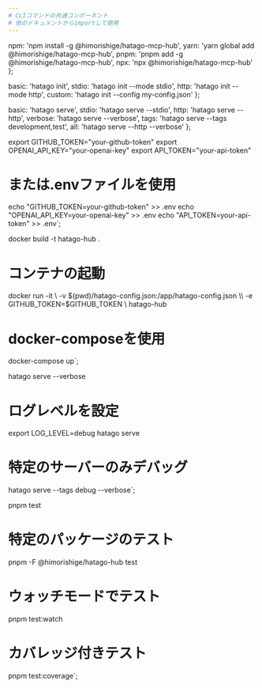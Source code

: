 ```yaml
---
# CLIコマンドの共通コンポーネント
# 他のドキュメントからimportして使用
---
```


  npm: 'npm install -g @himorishige/hatago-mcp-hub',
  yarn: 'yarn global add @himorishige/hatago-mcp-hub',
  pnpm: 'pnpm add -g @himorishige/hatago-mcp-hub',
  npx: 'npx @himorishige/hatago-mcp-hub'
};

  basic: 'hatago init',
  stdio: 'hatago init --mode stdio',
  http: 'hatago init --mode http',
  custom: 'hatago init --config my-config.json'
};

  basic: 'hatago serve',
  stdio: 'hatago serve --stdio',
  http: 'hatago serve --http',
  verbose: 'hatago serve --verbose',
  tags: 'hatago serve --tags development,test',
  all: 'hatago serve --http --verbose'
};


export GITHUB_TOKEN="your-github-token"
export OPENAI_API_KEY="your-openai-key"
export API_TOKEN="your-api-token"

# または.envファイルを使用

echo "GITHUB_TOKEN=your-github-token" >> .env
echo "OPENAI_API_KEY=your-openai-key" >> .env
echo "API_TOKEN=your-api-token" >> .env`;

docker build -t hatago-hub .

# コンテナの起動

docker run -it \\
-v $(pwd)/hatago-config.json:/app/hatago-config.json \\
  -e GITHUB_TOKEN=$GITHUB_TOKEN \\
hatago-hub

# docker-composeを使用

docker-compose up`;

hatago serve --verbose

# ログレベルを設定

export LOG_LEVEL=debug
hatago serve

# 特定のサーバーのみデバッグ

hatago serve --tags debug --verbose`;

pnpm test

# 特定のパッケージのテスト

pnpm -F @himorishige/hatago-hub test

# ウォッチモードでテスト

pnpm test:watch

# カバレッジ付きテスト

pnpm test:coverage`;
